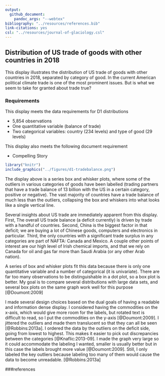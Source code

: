 ```yaml
---
output: 
  github_document: 
    pandoc_args: "--webtex"
bibliography: "../resources/references.bib"
link-citations: yes
csl: "../resources/journal-of-glaciology.csl"
---
```


## Distribution of US trade of goods with other countries in 2018 

This display illustrates the distribution of US trade of goods with other countries in 2018, separated by category of good. In the current American political climate trade is one of the most prominent issues. But is what we seem to take for granted about trade true?

### Requirements 

This display meets the data requirements for D1 distributions

- 5,854 observations 
- One quantitative variable (balance of trade) 
- Two categorical variables: country (234 levels) and type of good (29 levels)  

This display also meets the following document requirement 

- Compelling Story

```r
library("knitr")
include_graphics("../figures/d1-tradebalance.png")
```
The display above is a series box and whisker plots, where some of the outliers in various categories of goods have been labelled (trading partners that have a trade balance of 13 billion with the US in a certain category, positive or negative). The vast majority of countries have a trade balance of much less than the outliers, collapsing the box and whiskers into what looks like a single vertical line.

Several insights about US trade are immediately apparent from this display. First, The overall US trade balance (a deficit currently) is driven by trade with a handful of countries. Second, China is the biggest factor in that deficit; we are buying a lot of Chinese goods, computers and electronics in particular. Third, the only countries with a significant trade surplus in any categories are part of NAFTA: Canada and Mexico. A couple other points of interest are our high level of Irish chemical imports, and that we rely on Canada for oil and gas far more than Saudi Arabia (or any other Arab nation).

A series of box and whisker plots fit this data because there is only one quantitative variable and a number of categorical (it is univariate). There are far too many observations to be distinguishable in a dot plot, so a box plot is better. My goal is to compare several distributions with large data sets, and several box plots on the same graph work well for this purpose [@Doumont:2009]

I made several design choices based on the dual goals of having a readable and information dense display. 
I considered having the commodities on the x-axis, which would give more room for the labels, but rotated text is difficult to read, so I put the commodities on the y-axis [@Doumont:2009]. I jittered the outliers and made them translucent so that they can all be seen [@Robbins:2013a]. I ordered the data by the outliers on the deficit side, going from lowest to highest. This makes it easier to pick out discrepancies between the categories [@Knaflic:2013-09]. I made the graph very large so it could accommodate the labeling I wanted, smaller is usually better but in this case the labels brought more value [@Doumont:2009]. Still, I only labeled the key outliers because labeling too many of them would cause the data to become unreadable. [@Robbins:2013a]


###references
<div id="refs"></div>

